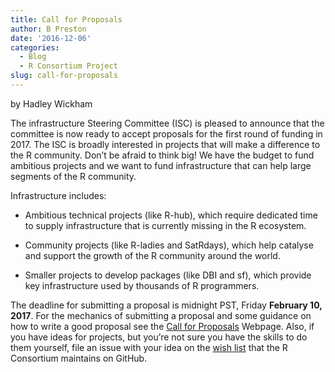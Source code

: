 ```yaml
---
title: Call for Proposals
author: B Preston
date: '2016-12-06'
categories:
  - Blog
  - R Consortium Project
slug: call-for-proposals
---
```


by Hadley Wickham

The infrastructure Steering Committee (ISC) is pleased to announce that the committee is now ready to accept proposals for the first round of funding in 2017. The ISC is broadly interested in projects that will make a difference to the R community. Don't be afraid to think big! We have the budget to fund ambitious projects and we want to fund infrastructure that can help large segments of the R community.

Infrastructure includes:

  * Ambitious technical projects (like R-hub), which require dedicated
time to supply infrastructure that is currently missing in the R
ecosystem.

  * Community projects (like R-ladies and SatRdays), which help catalyse
and support the growth of the R community around the world.

  * Smaller projects to develop packages (like DBI and sf), which
provide key infrastructure used by thousands of R programmers.

The deadline for submitting a proposal is midnight PST, Friday **February 10, 2017**. For the mechanics of submitting a proposal and some guidance on how to write a good proposal see the [Call for Proposals](https://www.r-consortium.org/projects/call-for-proposals) Webpage. Also, if you have ideas for projects, but you're not sure you have the skills to do them yourself, file an issue with your idea on the [wish list](https://github.com/RConsortium/wishlist/issues) that the R Consortium maintains on GitHub.
